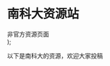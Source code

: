 
  <div style={{
    display: 'flex',
    flexDirection: 'column',
    alignItems: 'center',
    marginTop: '4rem',
    marginBottom: '2rem',
  }}>
    <h1
      style={{
        fontSize: '3rem',
        fontWeight: 900,
        background: 'linear-gradient(90deg, #ff8c1a 10%, #ff6a00 30%, #ff6ac7 60%, #49e2ff 100%)',
        WebkitBackgroundClip: 'text',
        WebkitTextFillColor: 'transparent',
        position: 'relative',
        marginBottom: '1rem',
        textShadow:
          '0 0 8px #ff8c1a, 0 0 16px #ff6a00, 0 0 24px #49e2ff, 0 0 32px #ff6ac7, 0 0 40px #ff8c1a',
        animation: 'neonGlow 2s ease-in-out infinite alternate',
      }}
    >
      南科大资源站
      <style>
        {`
          @keyframes neonGlow {
            0% {
              text-shadow:
                0 0 8px #ff8c1a, 0 0 16px #ff6a00, 0 0 24px #49e2ff, 0 0 32px #ff6ac7, 0 0 40px #ff8c1a;
            }
            100% {
              text-shadow:
                0 0 16px #ffb366, 0 0 24px #ff99cc, 0 0 40px #49e2ff, 0 0 48px #ff6ac7, 0 0 64px #ff8c1a;
            }
          }
        `}
      </style>
    </h1>
    <div
      style={{
        fontSize: '1.25rem',
        color: '#ff8c1a',
        fontWeight: 600,
        letterSpacing: '0.1em',
        marginBottom: '2rem',
        background:
          'linear-gradient(90deg, #ff8c1a 10%, #ff6a00 30%, #ff6ac7 60%, #49e2ff 100%)',
        WebkitBackgroundClip: 'text',
        WebkitTextFillColor: 'transparent',
        filter: 'drop-shadow(0 0 3px #ffb366)',
      }}
    >
      非官方资源页面
    </div>
  </div>
);

<GradientTitle />

以下是南科大的资源，欢迎大家投稿
